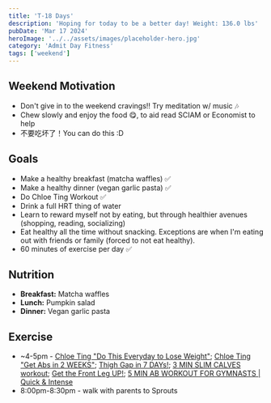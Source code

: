 ```yaml
---
title: 'T-18 Days'
description: 'Hoping for today to be a better day! Weight: 136.0 lbs'
pubDate: 'Mar 17 2024'
heroImage: '../../assets/images/placeholder-hero.jpg'
category: 'Admit Day Fitness'
tags: ['weekend']
---
```


## Weekend Motivation

- Don't give in to the weekend cravings!! Try meditation w/ music 🎶
- Chew slowly and enjoy the food 😋, to aid read SCIAM or Economist to help
- 不要吃坏了！You can do this :D

## Goals

- Make a healthy breakfast (matcha waffles) ✅
- Make a healthy dinner (vegan garlic pasta) ✅
- Do Chloe Ting Workout ✅
- Drink a full HRT thing of water
- Learn to reward myself not by eating, but through healthier avenues (shopping, reading, socializing)
- Eat healthy all the time without snacking. Exceptions are when I'm eating out with friends or family (forced to not eat healthy).
- 60 minutes of exercise per day ✅

## Nutrition

- **Breakfast:** Matcha waffles
- **Lunch:** Pumpkin salad
- **Dinner:** Vegan garlic pasta

## Exercise

- ~4-5pm - [Chloe Ting "Do This Everyday to Lose Weight"](https://www.youtube.com/watch?v=2MoGxae-zyo); [Chloe Ting "Get Abs in 2 WEEKS"](https://www.youtube.com/watch?v=2pLT-olgUJs); [Thigh Gap in 7 DAYs!](https://www.youtube.com/watch?v=cgLwA4_VTMc); [3 MIN SLIM CALVES workout](https://www.youtube.com/watch?v=7UyhQ88ZOSU); [Get the Front Leg UP!](https://www.youtube.com/watch?v=3lSWpjQwwLo&t=242s); [5 MIN AB WORKOUT FOR GYMNASTS | Quick & Intense](https://www.youtube.com/watch?v=GOLYUQZD3aA&t=9s)
- 8:00pm-8:30pm - walk with parents to Sprouts
